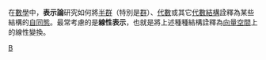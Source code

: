 {{Catmore}}
在[[數學|數學]]中，'''表示論'''研究如何將[[半群|半群]]（特別是[[群|群]]）、[[交換環上的代數|代數]]或其它[[代數結構|代數結構]]詮釋為某些結構的[[自同態|自同態]]。最常考慮的是'''線性表示'''，也就是將上述種種結構詮釋為[[向量空間|向量空間]]上的線性變換。

[[Category:抽象代数|B]]